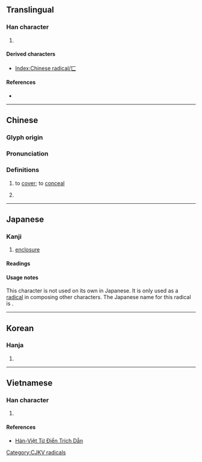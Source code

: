 {{also|匚|ㄈ|ㄷ|冖}}
{{character info/new}}
==Translingual==
{{stroke order|type=animate}}

===Han character===
{{Han char|rn=23|rad=匸|as=00|sn=2|four=|canj=MV,XMV|ids=⿱一𠃊(G),⿱一㇄(HTJK)}}

# {{mul-kangxi radical-def}}

====Derived characters====
* [[Index:Chinese radical/匸]]

====References====
* {{Han ref|kx=0154.350|dkj=02672|dj=0347.100|hdz=10081.040|uh=5338|ud=21304}}

----

==Chinese==
{{zh-forms}}

===Glyph origin===
{{Han etym}}

===Pronunciation===
{{zh-pron
|m=xì
|c=hai2,hai5,wai5
|h=pfs=hí
|mn=hē
|w=
|mc=y
|oc=y
|ma=|ma2=
|cat=n
}}

===Definitions===
{{zh-hanzi}}

# {{lb|zh|obsolete}} to [[cover]]; to [[conceal]]
# {{lb|zh|Cantonese}} {{zh-alt-form|喺}}

----

==Japanese==

===Kanji===
{{ja-kanji|grade=|rs=匸00}}

# [[enclosure]]

====Readings====
{{ja-readings
|goon=[[げ]] (ge)
|kanon=[[けい]] (kei)
}}

====Usage notes====
This character is not used on its own in Japanese. It is only used as a [[radical]] in composing other characters. The Japanese name for this radical is {{m|ja|かくしがまえ|tr=kakushigamae}}.

----

==Korean==

===Hanja===
{{ko-hanja|hangeul=혜|rv=hye|mr=hye}}

# {{rfdef|ko|sort=匸00}}

----

==Vietnamese==

===Han character===
{{vi-hantu|[[hệ]]|rs=匸00}}

# {{rfdef|vi|sort=匸00}}

====References====
* [http://hanviet.org/ Hán-Việt Từ Điển Trích Dẫn]

[[Category:CJKV radicals]]